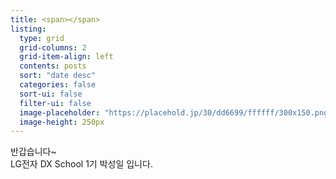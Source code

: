 ```yaml
---
title: <span></span>
listing: 
  type: grid
  grid-columns: 2
  grid-item-align: left
  contents: posts
  sort: "date desc"
  categories: false
  sort-ui: false
  filter-ui: false
  image-placeholder: "https://placehold.jp/30/dd6699/ffffff/300x150.png?text=placeholder+image"
  image-height: 250px
---
```


<div class="rowbar">
  <span class="div-text">반갑습니다~<br> LG전자 DX School 1기 박성일 입니다.</span>
</div>

<div class="img-center"><img src=></div>


